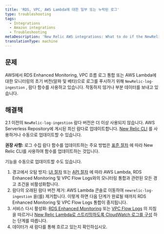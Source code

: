 ```yaml
---
title: 'RDS, VPC, AWS Lambda에 대한 일부 또는 누락된 로그'
type: troubleshooting
tags:
  - Integrations
  - Amazon integrations
  - Troubleshooting
metaDescription: 'New Relic AWS integrations: What to do if the NewRelic-log-ingestion lambda function for pushing logs is not working or only sends partial data.'
translationType: machine
---
```


## 문제

AWS에서 RDS Enhanced Monitoring, VPC 흐름 로그 통합 또는 AWS Lambda에 대한 모니터링의 초기 버전(알파 및 베타)으로 로그를 푸시하기 위해 `NewRelic-log-ingestion` , 람다 함수를 사용하고 있습니다. 작동하지 않거나 부분 데이터를 보내고 있습니다.

## 해결책

2.1 이전의 `NewRelic-log-ingestion` 람다 버전은 더 이상 사용되지 않습니다. AWS Serverless Repository에 게시된 최신 람다로 업데이트합니다. [New Relic CLI](https://developer.newrelic.com/build-tools/new-relic-one-applications/cli) 를 사용하거나 수동으로 업데이트할 수 있습니다.

**권장 사항:** 로그 수집 람다 함수를 업데이트하는 주요 방법은 [표준 절차](/docs/serverless-function-monitoring/aws-lambda-monitoring/get-started/update-lambda-monitoring) 에 따라 New Relic CLI를 사용하여 함수를 업데이트하는 것입니다.

기능을 수동으로 업데이트할 수도 있습니다.

1. 경고에서 오탐 방지: [UI 절차](/docs/alerts/new-relic-alerts/configuring-alert-policies/update-or-disable-policies-conditions#condition-on-off) 또는 [API 절차](/alerts/rest-api-alerts/new-relic-alerts-rest-api/disable-enable-alerts-conditions-using-api) 에 따라 AWS Lambda, RDS Enhanced Monitoring 및 VPC Flow Logs와의 모니터링 통합과 관련된 모든 경고 조건을 비활성화합니다.
2. 람다의 오래된 람다 버전 제거: AWS Lambda 콘솔로 이동하여 `newrelic-log-ingestion` 을(를) 제거합니다. 이렇게 하면 다음 단계가 완료될 때까지 RDS Enhanced Monitoring 및 VPC Flow Logs 통합이 중지됩니다.
3. 서비스 다시 활성화: [RDS Enhanced Monitoring](/docs/integrations/amazon-integrations/aws-integrations-list/aws-rds-enhanced-monitoring-integration#activate) 또는 [VPC Flow Logs](/docs/integrations/amazon-integrations/aws-integrations-list/aws-vpc-flow-logs-monitoring-integration#enable) 의 지침을 따르거나 [New Relic Lambda로 스트리밍하도록 CloudWatch 로그를 구성](/docs/serverless-function-monitoring/aws-lambda-monitoring/get-started/enable-new-relic-monitoring-aws-lambda#stream-logs) 하는 단계를 따릅니다.
4. 데이터가 새 람다를 통해 흐르고 있는지 확인하십시오.
